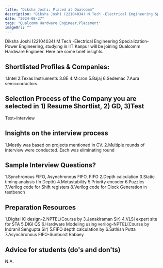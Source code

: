 ```yaml
---
title: "Diksha Joshi: Placed at Qualcomm"
description: "Diksha Joshi (22104034) M.Tech -Electrical Engineering Specialization-Power Engineering: Qualcomm Hardware Engineer"
date: "2024-08-27"
tags: "Qualcomm Hardware Engineer,Placement"
imageUrl: ""
---
```


Diksha Joshi (22104034) M.Tech -Electrical Engineering Specialization-Power Engineering, studying in IIT Kanpur will be joining Qualcomm Hardware Engineer. Here are some brief insights. 

## Shortlisted Profiles & Companies:
1.Intel 2.Texas Instruments 3.GE 4.Micron 5.Bajaj 6.Sedemac 7.Aura semiconductors

## Selection Process of the Company you are selected in 1) Resume Shortlist, 2) GD, 3)Test
Test+Interview

##  Insights on the interview process
1.Mostly was based on projects mentioned in CV. 2.Multiple rounds of interview were conducted. Each was eliminating round

## Sample Interview Questions? 
1.Synchronous FIFO, Asynchronous FIFO, FIFO 2.Depth calculation 3.Static timing analysis (In Depth) 4.Metastability 5.Priority encoder 6.Puzzles 7.Verilog code for Shift registers 8.Verilog code for Clock Generation in testbench

## Preparation Resources
1.Digital IC design-2.NPTEL(Course by 3.Janakiraman Sir) 4.VLSI expert site for STA 5.DIGI QS 6.Hardware Modeling using verilog-NPTEL(Course by Indranil Sengupta Sir) 5.FIFO depth calculation by 6.Sathish Putta 7.Asynchronous FIFO-Sunburst Rabaey

## Advice for students (do's and don'ts)
N.A.

